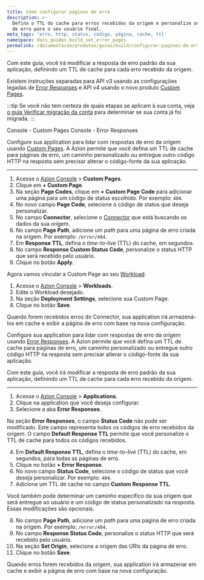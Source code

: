 ```yaml
---
title: Como configurar páginas de erro
description: >-
  Defina o TTL do cache para erros recebidos da origem e personalize as páginas
  de erro para o seu usuário final.
meta_tags: 'erro, http, status, código, página, cache, ttl'
namespace: docs_guides_build_set_error_pages
permalink: /documentacao/produtos/guias/build/configurar-paginas-de-erro/
---
```



<Apiv4Rollout />

Com este guia, você irá modificar a resposta de erro padrão da sua aplicação, definindo um TTL de cache para cada erro recebido da origem.

Existem instruções separadas para API v3 usando as configurações legadas de [Error Responses](/pt-br/documentacao/produtos/build/edge-application/error-responses/) e API v4 usando o novo produto [Custom Pages](/pt-br/documentacao/produtos/secure/custom-pages/).

:::tip
Se você não tem certeza de quais etapas se aplicam à sua conta, veja [o guia Verificar migração da conta](/pt-br/documentacao/produtos/guias/verificar-migracao-conta/) para determinar se sua conta já foi migrada.
:::

<Tabs client:visible>
    <Fragment slot="tab.consolecustompages">Console - Custom Pages</Fragment>
    <Fragment slot="tab.consoleerrorresponses">Console - Error Responses</Fragment>

<Fragment slot="panel.consolecustompages">

Configure sua application para lidar com respostas de erro da origem usando [Custom Pages](/pt-br/documentacao/produtos/secure/custom-pages/). A Azion permite que você defina um TTL de cache para páginas de erro, um caminho personalizado ou entregue outro código HTTP na resposta sem precisar alterar o código-fonte da sua aplicação.


---

1. Acesse o [Azion Console](/pt-br/documentacao/produtos/guias/como-acessar-o-azion-console/) > **Custom Pages**.
2. Clique em **+ Custom Page**.
3. Na seção **Page Codes**, clique em **+ Custom Page Code** para adicionar uma página para um código de status escolhido. Por exemplo: `404`.
4. No novo campo **Page Code**, selecione o código de status que deseja personalizar.
5. No campo **Connector**, selecione o [Connector](/pt-br/documentacao/produtos/secure/edge-connector/) que está buscando os dados da sua origem.
6. No campo **Page Path**, adicione um *path* para uma página de erro criada na origem. Por exemplo: `/error/404`.
7. Em **Response TTL**, defina o *time-to-live* (TTL) do cache, em segundos.
8. No campo **Response Custom Status Code**, personalize o status HTTP que será recebido pelo usuário.
9. Clique no botão **Apply**.

Agora vamos vincular a Custom Page ao seu [Workload](/pt-br/documentacao/produtos/secure/workloads/):

1. Acesse o [Azion Console](/pt-br/documentacao/produtos/guias/como-acessar-o-azion-console/) > **Workloads**.
2. Edite o Workload desejado.
3. Na seção **Deployment Settings**, selecione sua Custom Page.
4. Clique no botão **Save**.

Quando forem recebidos erros do Connector, sua application irá armazená-los em cache e exibir a página de erro com base na nova configuração.

</Fragment>

<Fragment slot="panel.consoleerrorresponses">

Configure sua application para lidar com respostas de erro da origem usando [Error Responses](/pt-br/documentacao/produtos/build/edge-application/error-responses/). A Azion permite que você defina um TTL de cache para páginas de erro, um caminho personalizado ou entregue outro código HTTP na resposta sem precisar alterar o código-fonte da sua aplicação.

Com este guia, você irá modificar a resposta de erro padrão da sua aplicação, definindo um TTL de cache para cada erro recebido da origem.

---

1. Acesse o [Azion Console](/pt-br/documentacao/produtos/guias/como-acessar-o-azion-console/) > **Applications**.
2. Clique na application que você deseja configurar.
3. Selecione a aba **Error Responses**.

Na seção **Error Responses**, o campo **Status Code** não pode ser modificado. Este campo representa todos os códigos de erro recebidos da origem. O campo **Default Response TTL** permite que você personalize o TTL de cache para todos os códigos recebidos.

4. Em **Default Response TTL**, defina o *time-to-live* (TTL) do cache, em segundos, para todas as páginas de erro.
5. Clique no botão **+ Error Response**.
6. No novo campo **Status Code**, selecione o código de status que você deseja personalizar. Por exemplo: `404`.
7. Adicione um TTL de cache no campo **Custom Response TTL**.

Você também pode determinar um caminho específico da sua origem que será entregue ao usuário e um código de status personalizado na resposta. Essas modificações são opcionais.

8. No campo **Page Path**, adicione um *path* para uma página de erro criada na origem. Por exemplo: `/error/404`.
9. No campo **Response Status Code**, personalize o status HTTP que será recebido pelo usuário.
10. Na seção **Set Origin**, selecione a origem das URIs da página de erro.
11. Clique no botão **Save**.

Quando erros forem recebidos da origem, sua application irá armazenar em cache e exibir a página de erro com base na nova configuração.

</Fragment>
</Tabs>
